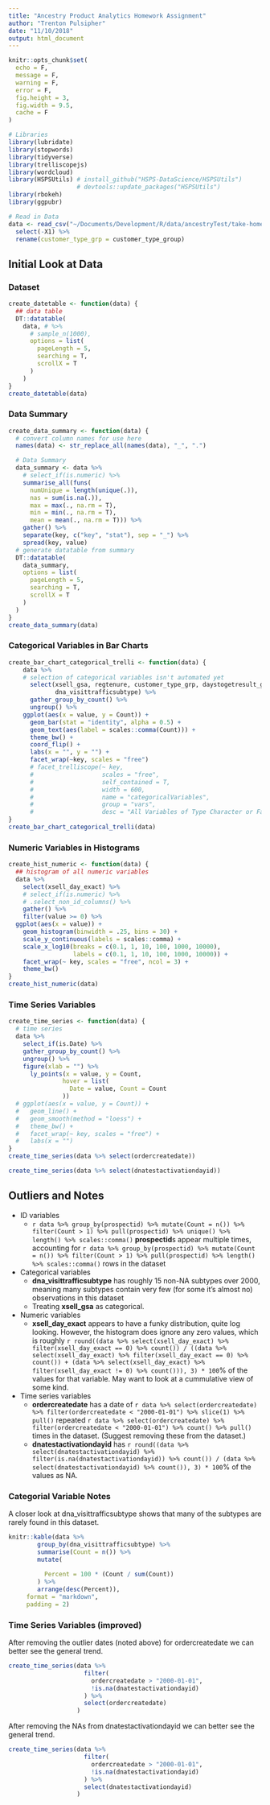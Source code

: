 ```yaml
---
title: "Ancestry Product Analytics Homework Assignment"
author: "Trenton Pulsipher"
date: "11/10/2018"
output: html_document
---
```



```r
knitr::opts_chunk$set(
  echo = F,
  message = F,
  warning = F,
  error = F,
  fig.height = 3,
  fig.width = 9.5,
  cache = F
)

# Libraries 
library(lubridate)
library(stopwords)
library(tidyverse)
library(trelliscopejs)
library(wordcloud)
library(HSPSUtils) # install_github("HSPS-DataScience/HSPSUtils")
                   # devtools::update_packages("HSPSUtils")
library(rbokeh)
library(ggpubr)
```


```r
# Read in Data
data <- read_csv("~/Documents/Development/R/data/ancestryTest/take-home_exercise_data.csv") %>%
  select(-X1) %>%
  rename(customer_type_grp = customer_type_group)
```


## Initial Look at Data

### Dataset 

```r
create_datetable <- function(data) {
  ## data table
  DT::datatable(
    data, # %>%
      # sample_n(1000),
      options = list(
        pageLength = 5,
        searching = T,
        scrollX = T
      )
    )
}
create_datetable(data)
```


### Data Summary

```r
create_data_summary <- function(data) {
  # convert column names for use here
  names(data) <- str_replace_all(names(data), "_", ".")

  # Data Summary
  data_summary <- data %>%
    # select_if(is.numeric) %>%
    summarise_all(funs(
      numUnique = length(unique(.)),
      nas = sum(is.na(.)),
      max = max(., na.rm = T),
      min = min(., na.rm = T),
      mean = mean(., na.rm = T))) %>%
    gather() %>%
    separate(key, c("key", "stat"), sep = "_") %>%
    spread(key, value)
  # generate datatable from summary
  DT::datatable(
    data_summary,
    options = list(
      pageLength = 5,
      searching = T,
      scrollX = T
    )
  )
}
create_data_summary(data)
```


### Categorical Variables in Bar Charts

```r
create_bar_chart_categorical_trelli <- function(data) {
    data %>%
    # selection of categorical variables isn't automated yet
      select(xsell_gsa, regtenure, customer_type_grp, daystogetresult_grp, 
             dna_visittrafficsubtype) %>%
      gather_group_by_count() %>%
      ungroup() %>%
    ggplot(aes(x = value, y = Count)) +
      geom_bar(stat = "identity", alpha = 0.5) +
      geom_text(aes(label = scales::comma(Count))) +
      theme_bw() +
      coord_flip() +
      labs(x = "", y = "") +
      facet_wrap(~key, scales = "free")
      # facet_trelliscope(~ key,
      #                   scales = "free",
      #                   self_contained = T,
      #                   width = 600,
      #                   name = "categoricalVariables",
      #                   group = "vars",
      #                   desc = "All Variables of Type Character or Factor")
}
create_bar_chart_categorical_trelli(data)
```


### Numeric Variables in Histograms

```r
create_hist_numeric <- function(data) {
  ## histogram of all numeric variables
  data %>%
    select(xsell_day_exact) %>%
    # select_if(is.numeric) %>%
    # .select_non_id_columns() %>%
    gather() %>%
    filter(value >= 0) %>%
  ggplot(aes(x = value)) +
    geom_histogram(binwidth = .25, bins = 30) +
    scale_y_continuous(labels = scales::comma) +
    scale_x_log10(breaks = c(0.1, 1, 10, 100, 1000, 10000),
                  labels = c(0.1, 1, 10, 100, 1000, 10000)) +
    facet_wrap(~ key, scales = "free", ncol = 3) +
    theme_bw()
}
create_hist_numeric(data)
```


### Time Series Variables

```r
create_time_series <- function(data) {
  # time series
  data %>%
    select_if(is.Date) %>%
    gather_group_by_count() %>%
    ungroup() %>%
    figure(xlab = "") %>%
      ly_points(x = value, y = Count,
               hover = list(
                 Date = value, Count = Count
               ))
  # ggplot(aes(x = value, y = Count)) +
  #   geom_line() +
  #   geom_smooth(method = "loess") +
  #   theme_bw() +
  #   facet_wrap(~ key, scales = "free") + 
  #   labs(x = "")
}
create_time_series(data %>% select(ordercreatedate))
```

```r
create_time_series(data %>% select(dnatestactivationdayid))
```


## Outliers and Notes

* ID variables
    + ```r data %>% group_by(prospectid) %>% mutate(Count = n()) %>% filter(Count > 1) %>% pull(prospectid) %>% unique() %>% length() %>% scales::comma()``` **prospectid**s appear multiple times, accounting for ```r data %>% group_by(prospectid) %>% mutate(Count = n()) %>% filter(Count > 1) %>% pull(prospectid) %>% length() %>% scales::comma()``` rows in the dataset
* Categorical variables
    + **dna_visittrafficsubtype** has roughly 15 non-NA subtypes over 2000, meaning many subtypes contain very few (for some it's almost no) observations in this dataset
    + Treating **xsell_gsa** as categorical.
* Numeric variables
    + **xsell_day_exact** appears to have a funky distribution, quite log looking. However, the histogram does ignore any zero values, which is roughly ```r round((data %>% select(xsell_day_exact) %>% filter(xsell_day_exact == 0) %>% count()) / ((data %>% select(xsell_day_exact) %>% filter(xsell_day_exact == 0) %>% count()) + (data %>% select(xsell_day_exact) %>% filter(xsell_day_exact != 0) %>% count())), 3) * 100```% of the values for that variable. May want to look at a cummulative view of some kind.
* Time series variables
    + **ordercreatedate** has a date of `r data %>% select(ordercreatedate) %>% filter(ordercreatedate < "2000-01-01") %>% slice(1) %>% pull()` repeated `r data %>% select(ordercreatedate) %>% filter(ordercreatedate < "2000-01-01") %>% count() %>% pull()` times in the dataset. (Suggest removing these from the dataset.)
    + **dnatestactivationdayid** has `r round((data %>% select(dnatestactivationdayid) %>% filter(is.na(dnatestactivationdayid)) %>% count()) / (data %>% select(dnatestactivationdayid) %>% count()), 3) * 100 `% of the values as NA.


### Categorial Variable Notes

A closer look at dna_visittrafficsubtype shows that many of the subtypes are rarely found in this dataset.
```r
knitr::kable(data %>% 
        group_by(dna_visittrafficsubtype) %>% 
        summarise(Count = n()) %>% 
        mutate(
          
          Percent = 100 * (Count / sum(Count))
        ) %>% 
        arrange(desc(Percent)),
     format = "markdown",
     padding = 2) 
```


### Time Series Variables (improved)

After removing the outlier dates (noted above) for ordercreatedate we can better see the general trend.
```r
create_time_series(data %>% 
                     filter(
                       ordercreatedate > "2000-01-01",
                       !is.na(dnatestactivationdayid)
                     ) %>%
                     select(ordercreatedate)
                   )
```

After removing the NAs from dnatestactivationdayid we can better see the general trend.
```r
create_time_series(data %>% 
                     filter(
                       ordercreatedate > "2000-01-01",
                       !is.na(dnatestactivationdayid)
                     ) %>%
                     select(dnatestactivationdayid)
                   )
```
